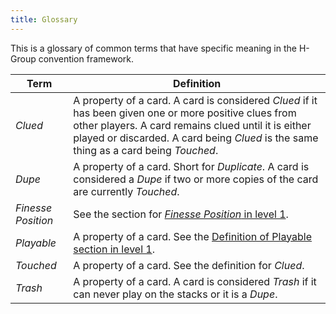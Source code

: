 ```yaml
---
title: Glossary
---
```


This is a glossary of common terms that have specific meaning in the H-Group convention framework.

| Term               | Definition                                                                                                                                                                                                                                            |
| ------------------ | ----------------------------------------------------------------------------------------------------------------------------------------------------------------------------------------------------------------------------------------------------- |
| _Clued_            | A property of a card. A card is considered _Clued_ if it has been given one or more positive clues from other players. A card remains clued until it is either played or discarded. A card being _Clued_ is the same thing as a card being _Touched_. |
| _Dupe_             | A property of a card. Short for _Duplicate_. A card is considered a _Dupe_ if two or more copies of the card are currently _Touched_.                                                                                                                 |
| _Finesse Position_ | See the section for [_Finesse Position_ in level 1](level-1.mdx#finesse-position).                                                                                                                                                                    |
| _Playable_         | A property of a card. See the [Definition of Playable section in level 1](level-1.mdx#the-definition-of-playable).                                                                                                                                    |
| _Touched_          | A property of a card. See the definition for _Clued_.                                                                                                                                                                                                 |
| _Trash_            | A property of a card. A card is considered _Trash_ if it can never play on the stacks or it is a _Dupe_.                                                                                                                                              |
